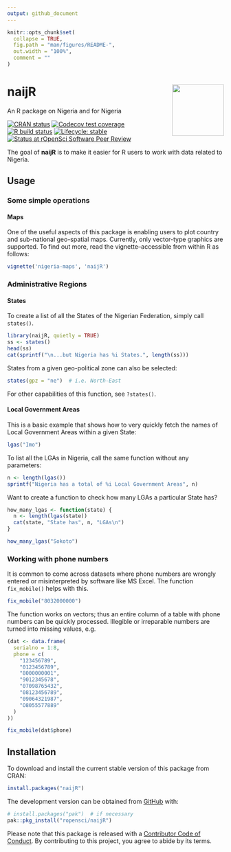 ---
output: github_document
---

<!-- README.md is generated from README.Rmd. Please edit that file -->

```{r setup, include = FALSE}
knitr::opts_chunk$set(
  collapse = TRUE,
  fig.path = "man/figures/README-",
  out.width = "100%",
  comment = ""
)
```

# naijR <img src="man/figures/logo.png" width=120px align="right" />

An R package on Nigeria and for Nigeria  

<!-- badges: start -->
[![CRAN status](https://www.r-pkg.org/badges/version/naijR)](https://cran.r-project.org/package=naijR)
[![Codecov test coverage](https://codecov.io/gh/BroVic/naijR/branch/master/graph/badge.svg)](https://app.codecov.io/gh/BroVic/naijR?branch=master)
[![R build status](https://github.com/ropensci/naijR/workflows/R-CMD-check/badge.svg)](https://github.com/ropensci/naijR/actions)
[![Lifecycle: stable](https://img.shields.io/badge/lifecycle-stable-brightgreen.svg)](https://lifecycle.r-lib.org/articles/stages.html#stable)
[![Status at rOpenSci Software Peer Review](https://badges.ropensci.org/600_status.svg)](https://github.com/ropensci/software-review/issues/600)
<!-- badges: end -->

The goal of **naijR** is to make it easier for R users to work with data related to Nigeria.

## Usage
### Some simple operations
#### Maps
One of the useful aspects of this package is enabling users to plot country and sub-national geo-spatial maps. Currently, only vector-type graphics are supported. To find out more, read the vignette--accessible from within R as follows:

```{r vignette, eval=FALSE}
vignette('nigeria-maps', 'naijR')
```

### Administrative Regions
#### States
To create a list of all the States of the Nigerian Federation, simply call `states()`.

```{r admin, results='as-is'}
library(naijR, quietly = TRUE)
ss <- states()
head(ss)
cat(sprintf("\n...but Nigeria has %i States.", length(ss)))
```

States from a given geo-political zone can also be selected:

```{r states}
states(gpz = "ne")  # i.e. North-East
```

For other capabilities of this function, see `?states()`.

#### Local Government Areas
This is a basic example that shows how to very quickly fetch the names of Local Government Areas within a given State:

```{r states-example}
lgas("Imo")
```

To list all the LGAs in Nigeria, call the same function without any parameters:

```{r lgas}
n <- length(lgas())
sprintf("Nigeria has a total of %i Local Government Areas", n)
```

Want to create a function to check how many LGAs a particular State has?

```{r lgas-func}
how_many_lgas <- function(state) {
  n <- length(lgas(state))
  cat(state, "State has", n, "LGAs\n")
}

how_many_lgas("Sokoto")
```

### Working with phone numbers
It is common to come across datasets where phone numbers are wrongly entered or misinterpreted by software like MS Excel. The function `fix_mobile()` helps with this.

```{r mobile}
fix_mobile("8032000000")
```

The function works on vectors; thus an entire column of a table with phone numbers can be quickly processed. Illegible or irreparable numbers are turned into missing values, e.g.

```{r mobile-vectorized-1}
(dat <- data.frame(
  serialno = 1:8,
  phone = c(
    "123456789",
    "0123456789",
    "8000000001",
    "9012345678",
    "07098765432",
    "08123456789",
    "09064321987",
    "O8055577889"
  )
))
```

```{r mobile-vectorized-2}
fix_mobile(dat$phone)
```


## Installation
To download and install the current stable version of this package from CRAN:

```{r cran-install, eval=FALSE}
install.packages("naijR")
```

The development version can be obtained from [GitHub](https://github.com/ropensci/naijR) with:

``` {r dev-install, eval = FALSE}
# install.packages("pak")  # if necessary
pak::pkg_install("ropensci/naijR")
```

Please note that this package is released with a [Contributor
Code of Conduct](https://ropensci.org/code-of-conduct/). By contributing to this project, you agree to abide by its terms.

